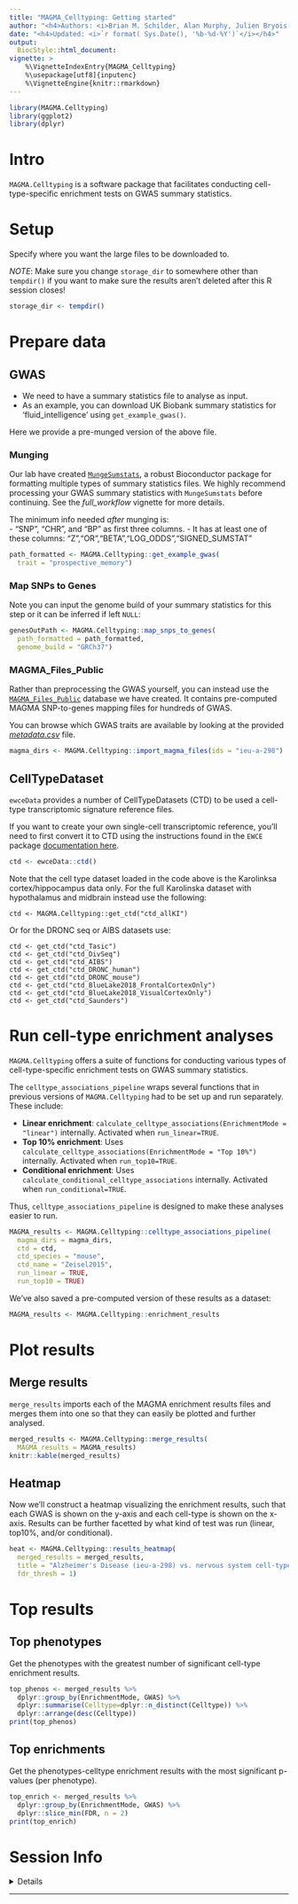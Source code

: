 ```yaml
---
title: "MAGMA_Celltyping: Getting started"
author: "<h4>Authors: <i>Brian M. Schilder, Alan Murphy, Julien Bryois & Nathan Skene</i></h4>"
date: "<h4>Updated: <i>`r format( Sys.Date(), '%b-%d-%Y')`</i></h4>"
output:
  BiocStyle::html_document:
vignette: >
    %\VignetteIndexEntry{MAGMA_Celltyping} 
    %\usepackage[utf8]{inputenc}
    %\VignetteEngine{knitr::rmarkdown}
---
```



```r
library(MAGMA.Celltyping)
library(ggplot2)
library(dplyr)
```

# Intro 

`MAGMA.Celltyping` is a software package that facilitates conducting cell-type-specific enrichment tests on GWAS summary statistics. 

# Setup 

Specify where you want the large files to be downloaded to. 

*NOTE*: Make sure you change `storage_dir` to somewhere other than `tempdir()` 
if you want to make sure the results aren't deleted after this R session closes!

```r
storage_dir <- tempdir()
```


# Prepare data

## GWAS

- We need to have a summary statistics file to analyse as input.  
- As an example, you can download UK Biobank summary statistics 
for 'fluid_intelligence' using `get_example_gwas()`.

Here we provide a 
pre-munged version of the above file.

### Munging 

Our lab have created [`MungeSumstats`](https://github.com/neurogenomics/MungeSumstats), a robust Bioconductor package for formatting multiple types
of summary statistics files. We highly recommend processing your GWAS summary statistics with
`MungeSumstats` before continuing.
See the *full_workflow* vignette for more details.

The minimum info needed *after* munging is:  
- "SNP", "CHR", and "BP" as first three columns.
- It has at least one of these columns: "Z","OR","BETA","LOG_ODDS","SIGNED_SUMSTAT"

```r
path_formatted <- MAGMA.Celltyping::get_example_gwas(
  trait = "prospective_memory")
```

### Map SNPs to Genes

Note you can input the genome build of your summary statistics for this step or
it can be inferred if left `NULL`:

```r
genesOutPath <- MAGMA.Celltyping::map_snps_to_genes(
  path_formatted = path_formatted,
  genome_build = "GRCh37")
```

### MAGMA_Files_Public

Rather than preprocessing the GWAS yourself, you can instead use the [`MAGMA_Files_Public`](https://github.com/neurogenomics/MAGMA_Files_Public) database we have created. It contains pre-computed MAGMA SNP-to-genes mapping files for hundreds of GWAS.

You can browse which GWAS traits are available by looking at the provided  [*metadata.csv*](https://github.com/neurogenomics/MAGMA_Files_Public/blob/master/metadata.csv) file.

```r
magma_dirs <- MAGMA.Celltyping::import_magma_files(ids = "ieu-a-298")
```


## CellTypeDataset

`ewceData` provides a number of CellTypeDatasets (CTD) to be used a cell-type
transcriptomic signature reference files.

If you want to create your own single-cell transcriptomic reference, you'll need
to first convert it to CTD using the instructions found in the `EWCE` package
[documentation here](https://github.com/NathanSkene/EWCE/).

```r
ctd <- ewceData::ctd()
```

Note that the cell type dataset loaded in the code above is the Karolinksa cortex/hippocampus data only. For the full Karolinska dataset with hypothalamus and midbrain instead use the following:

```
ctd <- MAGMA.Celltyping::get_ctd("ctd_allKI")
```

Or for the DRONC seq or AIBS datasets use:

```
ctd <- get_ctd("ctd_Tasic")
ctd <- get_ctd("ctd_DivSeq")
ctd <- get_ctd("ctd_AIBS")
ctd <- get_ctd("ctd_DRONC_human")
ctd <- get_ctd("ctd_DRONC_mouse")
ctd <- get_ctd("ctd_BlueLake2018_FrontalCortexOnly")
ctd <- get_ctd("ctd_BlueLake2018_VisualCortexOnly")
ctd <- get_ctd("ctd_Saunders")
```
 
# Run cell-type enrichment analyses  

`MAGMA.Celltyping` offers a suite of functions for conducting various types of cell-type-specific enrichment tests on GWAS summary statistics. 

The `celltype_associations_pipeline` wraps several functions that in previous versions of `MAGMA.Celltyping` had to be set up and run separately. These include: 

- **Linear enrichment**: `calculate_celltype_associations(EnrichmentMode = "linear")` internally. Activated when `run_linear=TRUE`. 
- **Top 10% enrichment**: Uses `calculate_celltype_associations(EnrichmentMode = "Top 10%")` internally. Activated when `run_top10=TRUE`. 
- **Conditional enrichment**: Uses `calculate_conditional_celltype_associations` internally. Activated when `run_conditional=TRUE`.  

Thus, `celltype_associations_pipeline` is designed to make these analyses easier to run. 

```r
MAGMA_results <- MAGMA.Celltyping::celltype_associations_pipeline(
  magma_dirs = magma_dirs,
  ctd = ctd,
  ctd_species = "mouse", 
  ctd_name = "Zeisel2015", 
  run_linear = TRUE, 
  run_top10 = TRUE)
```

We've also saved a pre-computed version of these results as a dataset:

```r
MAGMA_results <- MAGMA.Celltyping::enrichment_results
```

# Plot results

## Merge results  

`merge_results` imports each of the MAGMA enrichment results files and merges them into one so that they can easily be plotted and further analysed. 

```r
merged_results <- MAGMA.Celltyping::merge_results(
  MAGMA_results = MAGMA_results)
knitr::kable(merged_results)
```

## Heatmap   

Now we'll construct a heatmap visualizing the enrichment results, such that each GWAS is shown on the y-axis and each cell-type is shown on the x-axis. Results can be further facetted by what kind of test was run (linear, top10%, and/or conditional). 

```r
heat <- MAGMA.Celltyping::results_heatmap(
  merged_results = merged_results, 
  title = "Alzheimer's Disease (ieu-a-298) vs. nervous system cell-types (Zeisel2015)",
  fdr_thresh = 1)
```


# Top results

## Top phenotypes 

Get the phenotypes with the greatest number of significant cell-type enrichment results. 

```r
top_phenos <- merged_results %>% 
  dplyr::group_by(EnrichmentMode, GWAS) %>%
  dplyr::summarise(Celltype=dplyr::n_distinct(Celltype)) %>%
  dplyr::arrange(desc(Celltype))
print(top_phenos)
```

## Top enrichments 

Get the phenotypes-celltype enrichment results with the most significant p-values (per phenotype).

```r
top_enrich <- merged_results %>% 
  dplyr::group_by(EnrichmentMode, GWAS) %>%
  dplyr::slice_min(FDR, n = 2)
print(top_enrich) 
```

# Session Info

<details>

```r
utils::sessionInfo()
```

</details>
<hr>
